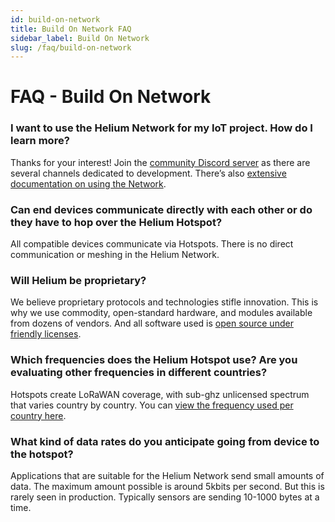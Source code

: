 ```yaml
---
id: build-on-network 
title: Build On Network FAQ
sidebar_label: Build On Network
slug: /faq/build-on-network
---
```


# FAQ - Build On Network

### I want to use the Helium Network for my IoT project. How do I learn more?
Thanks for your interest! Join the [community Discord server](https://discord.gg/helium) as there are several channels dedicated to development. There’s also [extensive documentation on using the Network](https://docs.helium.com/use-the-network). 

### Can end devices communicate directly with each other or do they have to hop over the Helium Hotspot?
All compatible devices communicate via Hotspots. There is no direct communication or meshing in the Helium Network.

### Will Helium be proprietary?
We believe proprietary protocols and technologies stifle innovation. This is why we use commodity, open-standard hardware, and modules available from dozens of vendors. And all software used is [open source under friendly licenses](https://docs.helium.com/open-source/open-source/#helium-is-open-source).

### Which frequencies does the Helium Hotspot use? Are you evaluating other frequencies in different countries?
Hotspots create LoRaWAN coverage, with sub-ghz unlicensed spectrum that varies country by country.  You can [view the frequency used per country here](https://docs.helium.com/lorawan-on-helium/frequency-plans).

### What kind of data rates do you anticipate going from device to the hotspot?
Applications that are suitable for the Helium Network send small amounts of data. The maximum amount possible is around 5kbits per second. But this is rarely seen in production. Typically sensors are sending 10-1000 bytes at a time.
